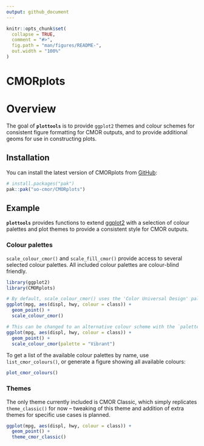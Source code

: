 ```yaml
---
output: github_document
---
```


<!-- README.md is generated from README.Rmd. Please edit that file -->

```r
knitr::opts_chunk$set(
  collapse = TRUE,
  comment = "#>",
  fig.path = "man/figures/README-",
  out.width = "100%"
)
```

# CMORplots

<!-- badges: start -->
<!-- badges: end -->

# Overview

The goal of **`plottools`** is to provide `ggplot2` themes and colour schemes for consistent figure formatting for CMOR outputs, and to provide additional geoms for use in constructing plots.

## Installation

You can install the latest version of CMORplots from [GitHub](https://github.com/):

``` r
# install.packages("pak")
pak::pak("uo-cmor/CMORplots")
```

## Example

**`plottools`** provides functions to extend [ggplot2](https://github.com/tidyverse/ggplot2) with a selection of colour palettes and plot themes to provide a consistent style for CMOR outputs.

### Colour palettes

`scale_colour_cmor()` and `scale_fill_cmor()` provide access to several selected colour palettes. All included colour palettes are colour-blind friendly.

```r
library(ggplot2)
library(CMORplots)

# By default, scale_colour_cmor() uses the 'Color Universal Design' palette (https://jfly.uni-koeln.de/color/#pallet)
ggplot(mpg, aes(displ, hwy, colour = class)) +
  geom_point() +
  scale_colour_cmor()

# This can be changed to an alternative colour scheme with the `palette` argument:
ggplot(mpg, aes(displ, hwy, colour = class)) +
  geom_point() +
  scale_colour_cmor(palette = "Vibrant")
```

To get a list of the available colour palettes by name, use `list_cmor_colours()`, or generate a figure showing all available colours:

```r
plot_cmor_colours()
```

### Themes

The only theme currently included is CMOR Classic, which simply replicates `theme_classic()` for now -- tweaking of this theme and addition of extra themes for specific use cases is planned.

```r
ggplot(mpg, aes(displ, hwy, colour = class)) +
  geom_point() +
  theme_cmor_classic()
```
